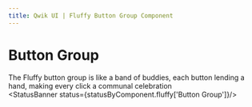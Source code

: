 ```yaml
---
title: Qwik UI | Fluffy Button Group Component
---
```



# Button Group

The Fluffy button group is like a band of buddies, each button lending a hand, making every click a communal celebration
<br/>
<StatusBanner status={statusByComponent.fluffy['Button Group']}/> 
 